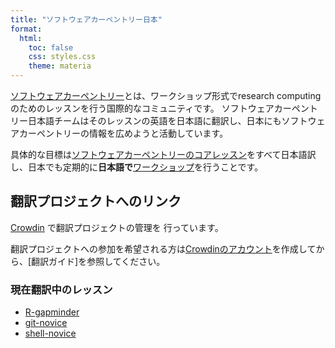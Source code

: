 ```yaml
---
title: "ソフトウェアカーペントリー日本"
format:
  html:
    toc: false
    css: styles.css
    theme: materia
---
```


[ソフトウェアカーペントリー](https://software-carpentry.org/)とは、ワークショップ形式でresearch computingのためのレッスンを行う国際的なコミュニティです。
ソフトウェアカーペントリー日本語チームはそのレッスンの英語を日本語に翻訳し、日本にもソフトウェアカーペントリーの情報を広めようと活動しています。

具体的な目標は[ソフトウェアカーペントリーのコアレッスン](https://software-carpentry.org/lessons/)をすべて日本語訳し、日本でも定期的に**日本語で**[ワークショップ](https://software-carpentry.org/workshops/)を行うことです。

## 翻訳プロジェクトへのリンク

[Crowdin](https://carpentries.crowdin.com/u) で翻訳プロジェクトの管理を
行っています。

翻訳プロジェクトへの参加を希望される方は[Crowdinのアカウント](quickguide.qmd)を作成してから、[翻訳ガイド]を参照してください。

### 現在翻訳中のレッスン

- [R-gapminder](https://swcarpentry-ja.github.io/r-novice-gapminder/)
- [git-novice](https://swcarpentry-ja.github.io/git-novice/)
- [shell-novice](https://swcarpentry-ja.github.io/shell-novice/)
